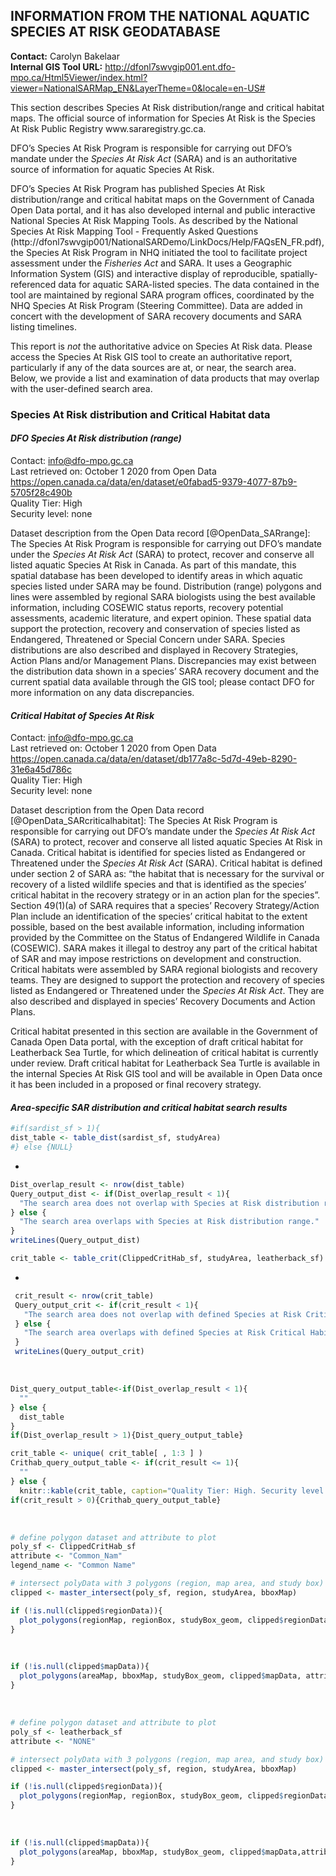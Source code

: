 ## **INFORMATION FROM THE NATIONAL AQUATIC SPECIES AT RISK GEODATABASE**    
**Contact:** Carolyn Bakelaar  
**Internal GIS Tool URL:** <http://dfonl7swvgip001.ent.dfo-mpo.ca/Html5Viewer/index.html?viewer=NationalSARMap_EN&LayerTheme=0&locale=en-US#>  

This section describes Species At Risk distribution/range and critical habitat maps. The official source of information for Species At Risk is the Species At Risk Public Registry www.sararegistry.gc.ca.

DFO’s Species At Risk Program is responsible for carrying out DFO’s mandate under the _Species At Risk Act_ (SARA) and is an authoritative source of information for aquatic Species At Risk.

DFO’s Species At Risk Program has published Species At Risk distribution/range and critical habitat maps on the Government of Canada Open Data portal, and it has also developed internal and public interactive National Species At Risk Mapping Tools. As described by the National Species At Risk Mapping Tool - Frequently Asked Questions (http://dfonl7swvgip001/NationalSARDemo/LinkDocs/Help/FAQsEN_FR.pdf), the Species At Risk Program in NHQ initiated the tool to facilitate project assessment under the _Fisheries Act_ and SARA. It uses a Geographic Information System (GIS) and interactive display of reproducible, spatially-referenced data for aquatic SARA-listed species. The data contained in the tool are maintained by regional SARA program offices, coordinated by the NHQ Species At Risk Program (Steering Committee). Data are added in concert with the development of SARA recovery documents and SARA listing timelines.

This report is *not* the authoritative advice on Species At Risk data. Please access the Species At Risk GIS tool to create an authoritative report, particularly if any of the data sources are at, or near, the search area. Below, we provide a list and examination of data products that may overlap with the user-defined search area.

### **Species At Risk distribution and Critical Habitat data**    

#### ***DFO Species At Risk distribution (range)*** {-}    

Contact: <info@dfo-mpo.gc.ca>  
Last retrieved on: October 1 2020 from Open Data  <https://open.canada.ca/data/en/dataset/e0fabad5-9379-4077-87b9-5705f28c490b>  
Quality Tier: High  
Security level: none  

Dataset description from the Open Data record [@OpenData_SARrange]: The Species At Risk Program is responsible for carrying out DFO’s mandate under the _Species At Risk Act_ (SARA) to protect, recover and conserve all listed aquatic Species At Risk in Canada. As part of this mandate, this spatial database has been developed to identify areas in which aquatic species listed under SARA may be found. Distribution (range) polygons and lines were assembled by regional SARA biologists using the best available information, including COSEWIC status reports, recovery potential assessments, academic literature, and expert opinion. These spatial data support the protection, recovery and conservation of species listed as Endangered, Threatened or Special Concern under SARA. Species distributions are also described and displayed in Recovery Strategies, Action Plans and/or Management Plans. Discrepancies may exist between the distribution data shown in a species’ SARA recovery document and the current spatial data available through the GIS tool; please contact DFO for more information on any data discrepancies.

#### ***Critical Habitat of Species At Risk***    

Contact: <info@dfo-mpo.gc.ca>  
Last retrieved on: October 1 2020 from Open Data  <https://open.canada.ca/data/en/dataset/db177a8c-5d7d-49eb-8290-31e6a45d786c>  
Quality Tier: High    
Security level: none    

Dataset description from the Open Data record [@OpenData_SARcriticalhabitat]: The Species At Risk Program is responsible for carrying out DFO’s mandate under the _Species At Risk Act_ (SARA) to protect, recover and conserve all listed aquatic Species At Risk in Canada. Critical habitat is identified for species listed as Endangered or Threatened under the _Species At Risk Act_ (SARA). Critical habitat is defined under section 2 of SARA as: “the habitat that is necessary for the survival or recovery of a listed wildlife species and that is identified as the species’ critical habitat in the recovery strategy or in an action plan for the species”. Section 49(1)(a) of SARA requires that a species’ Recovery Strategy/Action Plan include an identification of the species’ critical habitat to the extent possible, based on the best available information, including information provided by the Committee on the Status of Endangered Wildlife in Canada (COSEWIC). SARA makes it illegal to destroy any part of the critical habitat of SAR and may impose restrictions on development and construction. Critical habitats were assembled by SARA regional biologists and recovery teams. They are designed to support the protection and recovery of species listed as Endangered or Threatened under the _Species At Risk Act_. They are also described and displayed in species’ Recovery Documents and Action Plans.

Critical habitat presented in this section are available in the Government of Canada Open Data portal, with the exception of draft critical habitat for Leatherback Sea Turtle, for which delineation of critical habitat is currently under review. Draft critical habitat for Leatherback Sea Turtle is available in the internal Species At Risk GIS tool and will be available in Open Data once it has been included in a proposed or final recovery strategy.

#### ***Area-specific SAR distribution and critical habitat search results***

```r
#if(sardist_sf > 1){
dist_table <- table_dist(sardist_sf, studyArea)
#} else {NULL}
```
*
```r
Dist_overlap_result <- nrow(dist_table)
Query_output_dist <- if(Dist_overlap_result < 1){
  "The search area does not overlap with Species at Risk distribution range."
} else {
  "The search area overlaps with Species at Risk distribution range."
}
writeLines(Query_output_dist)
```

```r
crit_table <- table_crit(ClippedCritHab_sf, studyArea, leatherback_sf)
```
*
```r
 crit_result <- nrow(crit_table)
 Query_output_crit <- if(crit_result < 1){
   "The search area does not overlap with defined Species at Risk Critical Habitat."
 } else {
   "The search area overlaps with defined Species at Risk Critical Habitat."
 }
 writeLines(Query_output_crit)
```
<br>
```r
Dist_query_output_table<-if(Dist_overlap_result < 1){
  ""
} else {
  dist_table
}
if(Dist_overlap_result > 1){Dist_query_output_table}
```

```r
crit_table <- unique( crit_table[ , 1:3 ] )
Crithab_query_output_table <- if(crit_result <= 1){
  ""
} else {
  knitr::kable(crit_table, caption="Quality Tier: High. Security level: none. Species At Risk listed as Endangered or Threatened under the <i>Species At Risk Act</i> (SARA) for which the search polygon overlaps with their critical habitat. Critical habitat is defined under section 2 of SARA as: “the habitat that is necessary for the survival or recovery of a listed wildlife species and that is identified as the species’ critical habitat in the recovery strategy or in an action plan for the species”. Critical Habitat is identified in a species’ recovery strategy or action plan, posted on the [SAR Public Registry](http://www.sararegistry.gc.ca). This is <b>not</b> the authoritative source or advice for Species At Risk data. Please access the Species At Risk [GIS tool](http://dfonl7swvgip001.ent.dfo-mpo.ca/Html5Viewer/index.html?viewer=NationalSARMap_EN&LayerTheme=0&locale=en-US) to create an authoritative SARA report.", booktabs = T, escape = F, linesep = "")} %>% kable_styling(bootstrap_options = "striped", full_width = T, position = "left")
if(crit_result > 0){Crithab_query_output_table}
```
<br>

```r
# define polygon dataset and attribute to plot
poly_sf <- ClippedCritHab_sf
attribute <- "Common_Nam"
legend_name <- "Common Name"

# intersect polyData with 3 polygons (region, map area, and study box)
clipped <- master_intersect(poly_sf, region, studyArea, bboxMap)
```

```r
if (!is.null(clipped$regionData)){
  plot_polygons(regionMap, regionBox, studyBox_geom, clipped$regionData, attribute, legendName = legend_name)
}  
```
<br>
```r
if (!is.null(clipped$mapData)){
  plot_polygons(areaMap, bboxMap, studyBox_geom, clipped$mapData, attribute, legendName = legend_name)
}  
```
<br>
```r
# define polygon dataset and attribute to plot
poly_sf <- leatherback_sf
attribute <- "NONE"

# intersect polyData with 3 polygons (region, map area, and study box)
clipped <- master_intersect(poly_sf, region, studyArea, bboxMap)
```

```r
if (!is.null(clipped$regionData)){
  plot_polygons(regionMap, regionBox, studyBox_geom, clipped$regionData, attribute)
}   
```
<br>
```r
if (!is.null(clipped$mapData)){
  plot_polygons(areaMap, bboxMap, studyBox_geom, clipped$mapData,attribute)
}  
```
